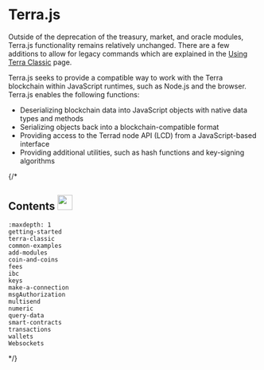 
# Terra.js

<Admonition type="tip" icon="💡" title="Using Terra.js on the Terra chain">

Outside of the deprecation of the treasury, market, and oracle modules, Terra.js functionality remains relatively unchanged. There are a few additions to allow for legacy commands which are explained in the [Using Terra Classic](./terra-classic.mdx) page. 

</Admonition>

Terra.js seeks to provide a compatible way to work with the Terra blockchain within JavaScript runtimes, such as Node.js and the browser. Terra.js enables the following functions:

- Deserializing blockchain data into JavaScript objects with native data types and methods
- Serializing objects back into a blockchain-compatible format
- Providing access to the Terrad node API (LCD) from a JavaScript-based interface
- Providing additional utilities, such as hash functions and key-signing algorithms


{/*
## Contents <img src="/img/Glossary.svg" height="30px">

```{toctree}
:maxdepth: 1
getting-started
terra-classic
common-examples
add-modules
coin-and-coins
fees
ibc
keys
make-a-connection
msgAuthorization
multisend
numeric
query-data
smart-contracts
transactions
wallets
Websockets
```
*/}